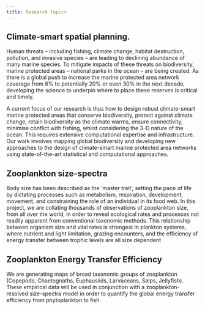 ```yaml
---
title: Research Topics
---
```


## Climate-smart spatial planning. 

Human threats – including fishing, climate change, habitat destruction, pollution, and invasive species – are leading to declining abundance of many marine species. To mitigate impacts of these threats on biodiversity, marine protected areas – national parks in the ocean – are being created. As there is a global push to increase the marine protected area network coverage from 8% to potentially 20% or even 30% in the next decade, developing the science to underpin where to place these reserves is critical and timely.

A current focus of our research is thus how to design robust climate-smart marine protected areas that conserve biodiversity, protect against climate change, retain biodiversity as the climate warms, ensure connectivity, minimise conflict with fishing, whilst considering the 3-D nature of the ocean. This requires extensive computational expertise and infrastructure. Our work involves mapping global biodiversity and developing new approaches to the design of climate-smart marine protected area networks using state-of-the-art statistical and computational approaches.

## Zooplankton size-spectra

Body size has been described as the ‘master trait’, setting the pace of life by dictating processes such as metabolism, respiration, development, movement, and constraining the role of an individual in its food web. In this project, we are collating thousands of observations of zooplankton size, from all over the world, in order to reveal ecological rates and processes not readily apparent from conventional taxonomic methods. This relationship between organism size and vital rates is strongest in plankton systems, where nutrient and light limitation, grazing encounters, and the efficiency of energy transfer between trophic levels are all size dependent

## Zooplankton Energy Transfer Efficiency

We are generating maps of broad taxonomic groups of zooplankton (Copepods, Chaetognaths, Euphausiids, Larvaceans, Salps, Jellyfish). These empirical data will be used in conjunction with a zooplankton-resolved size-spectra model in order to quantify the global energy transfer efficiency from phytoplankton to fish.
